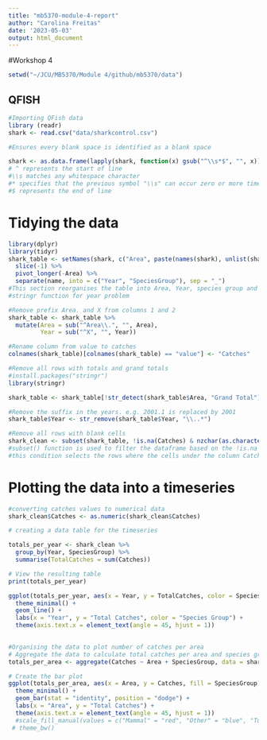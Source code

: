 ```yaml
---
title: "mb5370-module-4-report"
author: "Carolina Freitas"
date: '2023-05-03'
output: html_document
---
```



#Workshop 4
```r
setwd("~/JCU/MB5370/Module 4/github/mb5370/data")
```
## QFISH

```r
#Importing QFish data
library (readr)
shark <- read.csv("data/sharkcontrol.csv")
```

```r
#Ensures every blank space is identified as a blank space

shark <- as.data.frame(lapply(shark, function(x) gsub("^\\s*$", "", x)))
# ^ represents the start of line
#\\s matches any whitespace character
#* specifies that the previous symbol "\\s" can occur zero or more times. 
#$ represents the end of line

```

# Tidying the data ####
```r
library(dplyr)
library(tidyr)
shark_table <- setNames(shark, c("Area", paste(names(shark), unlist(shark[1, ], use.names = FALSE), sep = "_")[-1])) %>% 
  slice(-1) %>% 
  pivot_longer(-Area) %>% 
  separate(name, into = c("Year", "SpeciesGroup"), sep = "_")
#This section reorganises the table into Area, Year, species group and value which = catches
#stringr function for year problem
```


```r
#Remove prefix Area. and X from columns 1 and 2
shark_table <- shark_table %>%
  mutate(Area = sub("^Area\\.", "", Area),
         Year = sub("^X", "", Year))
```

```r
#Rename column from value to catches
colnames(shark_table)[colnames(shark_table) == "value"] <- "Catches"
```

```r
#Remove all rows with totals and grand totals
#install.packages("stringr")
library(stringr)

shark_table <- shark_table[!str_detect(shark_table$Area, "Grand Total") & !str_detect(shark_table$Year, "Total"), ]

```

```r
#Remove the suffix in the years. e.g. 2001.1 is replaced by 2001
shark_table$Year <- str_remove(shark_table$Year, "\\..*")
```

```r
#Remove all rows with blank cells
shark_clean <- subset(shark_table, !is.na(Catches) & nzchar(as.character(Catches)))
#subset() function is used to filter the dataframe based on the !is.na and nzchar condition.
#this condition selects the rows where the cells under the column Catches is not empty
```

# Plotting the data into a timeseries ####
```r
#converting catches values to numerical data
shark_clean$Catches <- as.numeric(shark_clean$Catches)
```

```r
# creating a data table for the timeseries

totals_per_year <- shark_clean %>%
  group_by(Year, SpeciesGroup) %>%
  summarise(TotalCatches = sum(Catches))

# View the resulting table
print(totals_per_year)
```


```r
ggplot(totals_per_year, aes(x = Year, y = TotalCatches, color = SpeciesGroup, group = SpeciesGroup)) +
  theme_minimal() +
  geom_line() +
  labs(x = "Year", y = "Total Catches", color = "Species Group") +
  theme(axis.text.x = element_text(angle = 45, hjust = 1)) 
 
```
```r
#Organising the data to plot number of catches per area
# Aggregate the data to calculate total catches per area and species group
totals_per_area <- aggregate(Catches ~ Area + SpeciesGroup, data = shark_clean, FUN = sum)
```

```r
# Create the bar plot
ggplot(totals_per_area, aes(x = Area, y = Catches, fill = SpeciesGroup)) +
  theme_minimal() +
  geom_bar(stat = "identity", position = "dodge") +
  labs(x = "Area", y = "Total Catches") +
  theme(axis.text.x = element_text(angle = 45, hjust = 1)) 
  #scale_fill_manual(values = c("Mammal" = "red", "Other" = "blue", "Turtle" = "green", "Shark" = "orange")) 
 # theme_bw()
```

